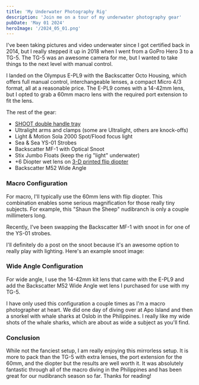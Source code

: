 ```yaml
---
title: 'My Underwater Photography Rig'
description: 'Join me on a tour of my underwater photography gear'
pubDate: 'May 01 2024'
heroImage: '/2024_05_01.png'
---
```



I've been taking pictures and video underwater since I got certified back in 2014, but I really stepped it up in 2018 when I went from a GoPro Hero 3 to a TG-5. 
The TG-5 was an awesome camera for me, but I wanted to take things to the next level with manual control. 

I landed on the Olympus E-PL9 with the Backscatter Octo Housing, which offers full manual control, interchangeable lenses, a compact Micro 4/3 format, all at a reasonable price.
The E-PL9 comes with a 14-42mm lens, but I opted to grab a 60mm macro lens with the required port extension to fit the lens.

The rest of the gear:
- [SHOOT double handle tray](https://www.amazon.com/SHOOT-Aluminium-Handheld-Stabilizer-Camcorder/dp/B00P8KZHZ0)
- Ultralight arms and clamps (some are Ultralight, others are knock-offs)
- Light & Motion Sola 2000 Spot/Flood focus light
- Sea & Sea YS-01 Strobes
- Backscatter MF-1 with Optical Snoot
- Stix Jumbo Floats (keep the rig "light" underwater)
- +6 Diopter wet lens on [3-D printed flip diopter](https://www.thingiverse.com/thing:4129223)
- Backscatter M52 Wide Angle

### Macro Configuration

For macro, I'll typically use the 60mm lens with flip diopter. This combination enables some serious magnification for those really tiny subjects. For example, this "Shaun the Sheep" 
nudibranch is only a couple millimeters long.

<ImageFromPath imagePath="2024_05_01/sheep_nudi.jpg" alt="Shaun the Sheep nudibranch" printLink="https://briangweber.com/featured/1-shaun-the-sheep-nudibranch-brian-weber.html" />

Recently, I've been swapping the Backscatter MF-1 with snoot in for one of the YS-01 strobes.

<ImageFromPath imagePath="2024_05_01/macro_with_snoot.png" alt="Macro configuration with snoot" />

I'll definitely do a post on the snoot because it's an awesome option to really play with lighting. Here's an example snoot image:

<ImageFromPath imagePath="2024_05_01/snoot_example.jpg" alt="Flabellina verrucosa with snoot" printLink="https://briangweber.com/featured/nudibranch-on-its-perch-brian-weber.html" />

### Wide Angle Configuration

For wide angle, I use the 14-42mm kit lens that came with the E-PL9 and add the Backscatter M52 Wide Angle wet lens I purchased for use with my TG-5.

<ImageFromPath imagePath="2024_05_01/wide_rig.png" alt="Wide angle configuration" />

I have only used this configuration a couple times as I'm a macro photographer at heart. We did one day of diving over at Apo Island and then a snorkel with 
whale sharks at Oslob in the Philippines. I really like my wide shots of the whale sharks, which are about as wide a subject as you'll find.

<ImageFromPath imagePath="2024_05_01/wide_angle_example.jpg" alt="Whale shark wide angle" printLink="https://briangweber.com/featured/whale-shark-feeding-brian-weber.html" />


### Conclusion

While not the fanciest setup, I am really enjoying this mirrorless setup. It is more to pack than the TG-5 with extra lenses, the port extension for the 60mm, and the diopter
but the results are well worth it. It was absolutely fantastic through all of the macro diving in the Philippines and has been great for our nudibranch season so far. Thanks for reading!